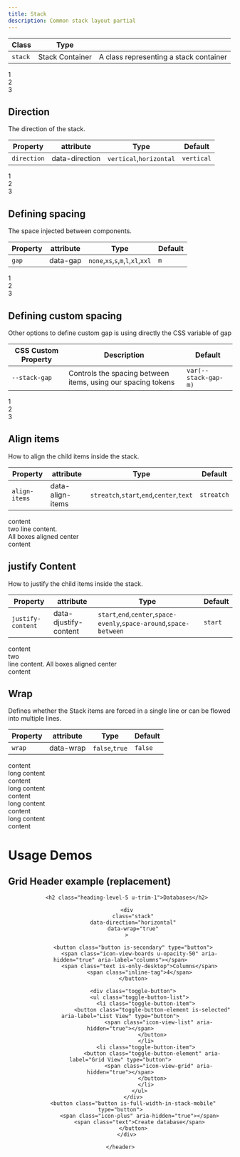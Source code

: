 ```yaml
---
title: Stack
description: Common stack layout partial
---
```


| Class       | Type            |                                        |
| ----------- | --------------- | -------------------------------------- |
| `stack`     | Stack Container | A class representing a stack container |

<Preview noFlex>
    <div
        class="stack"
    >
        <div class="box">1</div>
        <div class="box">2</div>
        <div class="box">3</div>
    </div>
</Preview>


## Direction
The direction of the stack.

| Property        | attribute            | Type                            | Default        |
| --------------- | -------------------- | ------------------------------- | -------------- |
| `direction`     | data-direction       | ```vertical```,```horizontal``` | ```vertical``` |

<Preview noFlex>
    <div
        class="stack"
        data-direction="horizontal"
    >
        <div class="box">1</div>
        <div class="box">2</div>
        <div class="box">3</div>
    </div>
</Preview>

## Defining spacing
The space injected between components.

| Property        | attribute            | Type                                                           | Default        |
| --------------- | -------------------- | -------------------------------------------------------------- | -------------- |
| `gap`           | data-gap             | ```none```,```xs```,```s```,```m```,```l```,```xl```,```xxl``` | ```m```        |

<Preview noFlex>
    <div
        class="stack"
        data-direction="horizontal"
        data-gap="s"
    >
        <div class="box">1</div>
        <div class="box">2</div>
        <div class="box">3</div>
    </div>
</Preview>


## Defining custom spacing
Other options to define custom gap is using directly the CSS variable of gap

| CSS Custom Property     | Description                                                              | Default                  |
| ----------------------- | ------------------------------------------------------------------------ | ------------------------ |
| `--stack-gap`           | Controls the spacing between items, using our spacing tokens             | ```var(--stack-gap-m)``` |

<Preview noFlex>
    <div
        class="stack"
        data-direction="horizontal"
        style="--stack-gap:1.5rem"
    >
        <div class="box">1</div>
        <div class="box">2</div>
        <div class="box">3</div>
    </div>
</Preview>


## Align items
How to align the child items inside the stack.

| Property        | attribute            | Type                                                         | Default        |
| --------------- | -------------------- | ------------------------------------------------------------ | -------------- |
| `align-items`   | data-align-items     | ```streatch```,```start```,```end```,```center```,```text``` | ```streatch``` |

<Preview noFlex>
    <div
        class="stack"
        data-direction="horizontal"
        data-align-items="center"
    >
        <div class="box">content</div>
        <div class="box">two line content.<br />All boxes aligned center</div>
        <div class="box">content</div>
    </div>
</Preview>

## justify Content
How to justify the child items inside the stack.

| Property              | attribute                   | Type                                                                                         | Default        |
| --------------------- | --------------------------- | -------------------------------------------------------------------------------------------- | -------------- |
| `justify-content`     | data-djustify-content       | ```start```,```end```,```center```,```space-evenly```,```space-around```,```space-between``` | ```start```    |

<Preview noFlex>
    <div
        class="stack"
        data-direction="horizontal"
        data-justify-content="center"
    >
        <div class="box">content</div>
        <div class="box">two<br />line content. All boxes aligned center</div>
        <div class="box">content</div>
    </div>
</Preview>

## Wrap
Defines whether the Stack items are forced in a single line or can be flowed into multiple lines.

| Property        | attribute            | Type                            | Default        |
| --------------- | -------------------- | ------------------------------- | -------------- |
| `wrap`          | data-wrap            | ```false```,```true```         | ```false```   |

<Preview noFlex>
    <div
        class="stack"
        data-direction="horizontal"
        data-wrap="true"
    >
        <div class="box">content</div>
        <div class="box">long content</div>
        <div class="box">content</div>
        <div class="box">long content</div>
        <div class="box">content</div>
        <div class="box">long content</div>
        <div class="box">content</div>
        <div class="box">long content</div>
        <div class="box">content</div>
    </div>
</Preview>

# Usage Demos

## Grid Header example (replacement)
<Preview noFlex>
    <header
        class="stack"
        data-direction="horizontal"
        data-align-items="center"
        data-justify-content="space-between"
        data-wrap="true"
    >

        <h2 class="heading-level-5 u-trim-1">Databases</h2>

        <div
            class="stack"
            data-direction="horizontal"
            data-wrap="true"
        >

            <button class="button is-secondary" type="button">
                <span class="icon-view-boards u-opacity-50" aria-hidden="true" aria-label="columns"></span>
                <span class="text is-only-desktop">Columns</span>
                <span class="inline-tag">4</span>
            </button>

            <div class="toggle-button">
                <ul class="toggle-button-list">
                    <li class="toggle-button-item">
                        <button class="toggle-button-element is-selected" aria-label="List View" type="button">
                            <span class="icon-view-list" aria-hidden="true"></span>
                        </button>
                    </li>
                    <li class="toggle-button-item">
                        <button class="toggle-button-element" aria-label="Grid View" type="button">
                            <span class="icon-view-grid" aria-hidden="true"></span>
                        </button>
                    </li>
                </ul>
            </div>
            <button class="button is-full-width-in-stack-mobile" type="button">
                <span class="icon-plus" aria-hidden="true"></span>
                <span class="text">Create database</span>
            </button>
        </div>

    </header>
</Preview>